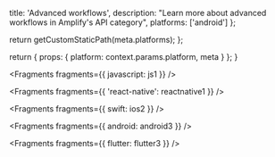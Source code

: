 
  title: 'Advanced workflows',
  description: "Learn more about advanced workflows in Amplify's API category",
  platforms: ['android']
};

  return getCustomStaticPath(meta.platforms);
};

  return {
    props: {
      platform: context.params.platform,
      meta
    }
  };
}


<Fragments fragments={{ javascript: js1 }} />


<Fragments fragments={{ 'react-native': reactnative1 }} />


<Fragments fragments={{ swift: ios2 }} />


<Fragments fragments={{ android: android3 }} />


<Fragments fragments={{ flutter: flutter3 }} />

